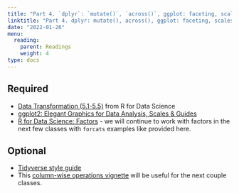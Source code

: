 ```yaml
---
title: "Part 4. `dplyr`: `mutate()`, `across()`, ggplot: faceting, scales"
linktitle: "Part 4. dplyr: mutate(), across(), ggplot: faceting, scales"
date: "2022-01-26"
menu:
  reading:
    parent: Readings
    weight: 4
type: docs
---
```


## Required


- [Data Transformation (5.1-5.5)](https://r4ds.had.co.nz/transform.html) from R for Data Science
- [ggplot2: Elegant Graphics for Data Analysis, Scales & Guides](https://ggplot2-book.org/scales-guides.html)
- [R for Data Science: Factors](https://r4ds.had.co.nz/factors.html) - we will continue to work with factors in the next few classes with `forcats` examples like provided here.

## Optional

- [Tidyverse style guide](https://style.tidyverse.org/index.html)
- This [column-wise operations vignette](https://cran.r-project.org/web/packages/dplyr/vignettes/colwise.html) will be useful for the next couple classes.